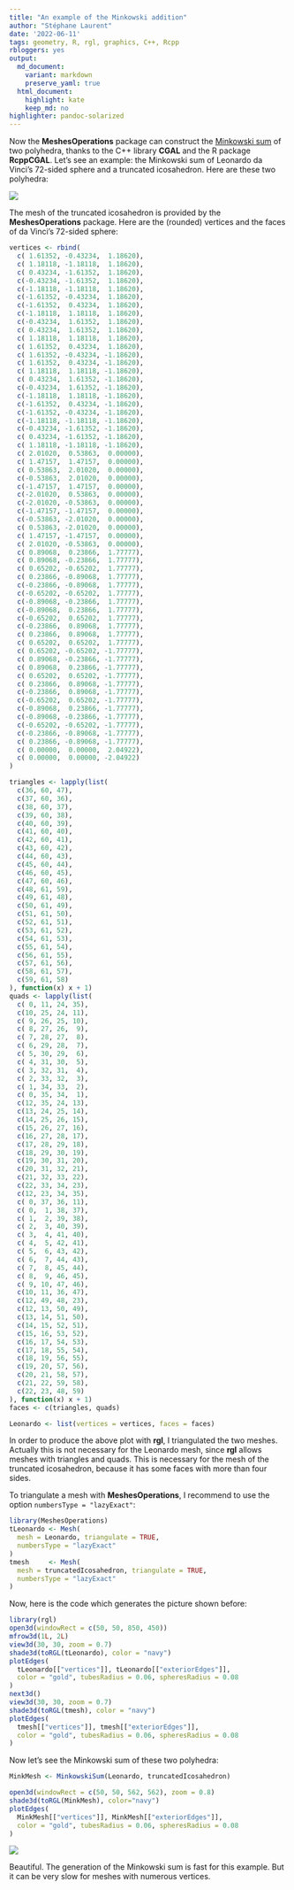 ```yaml
---
title: "An example of the Minkowski addition"
author: "Stéphane Laurent"
date: '2022-06-11'
tags: geometry, R, rgl, graphics, C++, Rcpp
rbloggers: yes
output:
  md_document:
    variant: markdown
    preserve_yaml: true
  html_document:
    highlight: kate
    keep_md: no
highlighter: pandoc-solarized
---
```


Now the **MeshesOperations** package can construct the 
[Minkowski sum](https://www.wikiwand.com/en/Minkowski_addition)
of two polyhedra, thanks to the C++ library **CGAL** and the R package 
**RcppCGAL**. Let's see an example: the Minkowski sum of Leonardo da Vinci's 
72-sided sphere and a truncated icosahedron. Here are these two polyhedra:

![](./figures/LeonardoAndTruncIco.png)

The mesh of the truncated icosahedron is provided by the **MeshesOperations** 
package. Here are the (rounded) vertices and the faces of da Vinci's 72-sided 
sphere:

```r
vertices <- rbind(
  c( 1.61352, -0.43234,  1.18620),
  c( 1.18118, -1.18118,  1.18620),
  c( 0.43234, -1.61352,  1.18620),
  c(-0.43234, -1.61352,  1.18620),
  c(-1.18118, -1.18118,  1.18620),
  c(-1.61352, -0.43234,  1.18620),
  c(-1.61352,  0.43234,  1.18620),
  c(-1.18118,  1.18118,  1.18620),
  c(-0.43234,  1.61352,  1.18620),
  c( 0.43234,  1.61352,  1.18620),
  c( 1.18118,  1.18118,  1.18620),
  c( 1.61352,  0.43234,  1.18620),
  c( 1.61352, -0.43234, -1.18620),
  c( 1.61352,  0.43234, -1.18620),
  c( 1.18118,  1.18118, -1.18620),
  c( 0.43234,  1.61352, -1.18620),
  c(-0.43234,  1.61352, -1.18620),
  c(-1.18118,  1.18118, -1.18620),
  c(-1.61352,  0.43234, -1.18620),
  c(-1.61352, -0.43234, -1.18620),
  c(-1.18118, -1.18118, -1.18620),
  c(-0.43234, -1.61352, -1.18620),
  c( 0.43234, -1.61352, -1.18620),
  c( 1.18118, -1.18118, -1.18620),
  c( 2.01020,  0.53863,  0.00000),
  c( 1.47157,  1.47157,  0.00000),
  c( 0.53863,  2.01020,  0.00000),
  c(-0.53863,  2.01020,  0.00000),
  c(-1.47157,  1.47157,  0.00000),
  c(-2.01020,  0.53863,  0.00000),
  c(-2.01020, -0.53863,  0.00000),
  c(-1.47157, -1.47157,  0.00000),
  c(-0.53863, -2.01020,  0.00000),
  c( 0.53863, -2.01020,  0.00000),
  c( 1.47157, -1.47157,  0.00000),
  c( 2.01020, -0.53863,  0.00000),
  c( 0.89068,  0.23866,  1.77777),
  c( 0.89068, -0.23866,  1.77777),
  c( 0.65202, -0.65202,  1.77777),
  c( 0.23866, -0.89068,  1.77777),
  c(-0.23866, -0.89068,  1.77777),
  c(-0.65202, -0.65202,  1.77777),
  c(-0.89068, -0.23866,  1.77777),
  c(-0.89068,  0.23866,  1.77777),
  c(-0.65202,  0.65202,  1.77777),
  c(-0.23866,  0.89068,  1.77777),
  c( 0.23866,  0.89068,  1.77777),
  c( 0.65202,  0.65202,  1.77777),
  c( 0.65202, -0.65202, -1.77777),
  c( 0.89068, -0.23866, -1.77777),
  c( 0.89068,  0.23866, -1.77777),
  c( 0.65202,  0.65202, -1.77777),
  c( 0.23866,  0.89068, -1.77777),
  c(-0.23866,  0.89068, -1.77777),
  c(-0.65202,  0.65202, -1.77777),
  c(-0.89068,  0.23866, -1.77777),
  c(-0.89068, -0.23866, -1.77777),
  c(-0.65202, -0.65202, -1.77777),
  c(-0.23866, -0.89068, -1.77777),
  c( 0.23866, -0.89068, -1.77777),
  c( 0.00000,  0.00000,  2.04922),
  c( 0.00000,  0.00000, -2.04922)
)

triangles <- lapply(list(
  c(36, 60, 47), 
  c(37, 60, 36), 
  c(38, 60, 37), 
  c(39, 60, 38), 
  c(40, 60, 39), 
  c(41, 60, 40), 
  c(42, 60, 41), 
  c(43, 60, 42), 
  c(44, 60, 43), 
  c(45, 60, 44), 
  c(46, 60, 45), 
  c(47, 60, 46), 
  c(48, 61, 59), 
  c(49, 61, 48), 
  c(50, 61, 49), 
  c(51, 61, 50), 
  c(52, 61, 51), 
  c(53, 61, 52), 
  c(54, 61, 53), 
  c(55, 61, 54), 
  c(56, 61, 55), 
  c(57, 61, 56), 
  c(58, 61, 57), 
  c(59, 61, 58)
), function(x) x + 1)
quads <- lapply(list(
  c( 0, 11, 24, 35), 
  c(10, 25, 24, 11), 
  c( 9, 26, 25, 10), 
  c( 8, 27, 26,  9), 
  c( 7, 28, 27,  8), 
  c( 6, 29, 28,  7), 
  c( 5, 30, 29,  6), 
  c( 4, 31, 30,  5), 
  c( 3, 32, 31,  4), 
  c( 2, 33, 32,  3), 
  c( 1, 34, 33,  2), 
  c( 0, 35, 34,  1), 
  c(12, 35, 24, 13), 
  c(13, 24, 25, 14), 
  c(14, 25, 26, 15), 
  c(15, 26, 27, 16), 
  c(16, 27, 28, 17), 
  c(17, 28, 29, 18), 
  c(18, 29, 30, 19), 
  c(19, 30, 31, 20), 
  c(20, 31, 32, 21), 
  c(21, 32, 33, 22), 
  c(22, 33, 34, 23), 
  c(12, 23, 34, 35), 
  c( 0, 37, 36, 11), 
  c( 0,  1, 38, 37), 
  c( 1,  2, 39, 38), 
  c( 2,  3, 40, 39), 
  c( 3,  4, 41, 40), 
  c( 4,  5, 42, 41), 
  c( 5,  6, 43, 42), 
  c( 6,  7, 44, 43), 
  c( 7,  8, 45, 44), 
  c( 8,  9, 46, 45), 
  c( 9, 10, 47, 46), 
  c(10, 11, 36, 47), 
  c(12, 49, 48, 23), 
  c(12, 13, 50, 49), 
  c(13, 14, 51, 50), 
  c(14, 15, 52, 51), 
  c(15, 16, 53, 52), 
  c(16, 17, 54, 53), 
  c(17, 18, 55, 54), 
  c(18, 19, 56, 55), 
  c(19, 20, 57, 56), 
  c(20, 21, 58, 57), 
  c(21, 22, 59, 58), 
  c(22, 23, 48, 59)
), function(x) x + 1)
faces <- c(triangles, quads)

Leonardo <- list(vertices = vertices, faces = faces)
```

In order to produce the above plot with **rgl**, I triangulated the two meshes. 
Actually this is not necessary for the Leonardo mesh, since **rgl** allows 
meshes with triangles and quads. This is necessary for the mesh of the 
truncated icosahedron, because it has some faces with more than four sides.

To triangulate a mesh with **MeshesOperations**, I recommend to use the option 
`numbersType = "lazyExact"`: 

```r
library(MeshesOperations)
tLeonardo <- Mesh(
  mesh = Leonardo, triangulate = TRUE,
  numbersType = "lazyExact"
)
tmesh     <- Mesh(
  mesh = truncatedIcosahedron, triangulate = TRUE,
  numbersType = "lazyExact"
)
```

Now, here is the code which generates the picture shown before:

```r
library(rgl)
open3d(windowRect = c(50, 50, 850, 450))
mfrow3d(1L, 2L)
view3d(30, 30, zoom = 0.7)
shade3d(toRGL(tLeonardo), color = "navy")
plotEdges(
  tLeonardo[["vertices"]], tLeonardo[["exteriorEdges"]], 
  color = "gold", tubesRadius = 0.06, spheresRadius = 0.08
)
next3d()
view3d(30, 30, zoom = 0.7)
shade3d(toRGL(tmesh), color = "navy")
plotEdges(
  tmesh[["vertices"]], tmesh[["exteriorEdges"]], 
  color = "gold", tubesRadius = 0.06, spheresRadius = 0.08
)
```

Now let's see the Minkowski sum of these two polyhedra:

```r
MinkMesh <- MinkowskiSum(Leonardo, truncatedIcosahedron) 

open3d(windowRect = c(50, 50, 562, 562), zoom = 0.8)
shade3d(toRGL(MinkMesh), color="navy")
plotEdges(
  MinkMesh[["vertices"]], MinkMesh[["exteriorEdges"]], 
  color = "gold", tubesRadius = 0.06, spheresRadius = 0.08
)
```

![](./figures/DaVinciPlusTruncIco.gif)

Beautiful. The generation of the Minkowski sum is fast for this example. But 
it can be very slow for meshes with numerous vertices.
